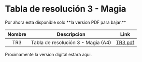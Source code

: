 
# Tabla de resolución 3 - Magia

<Callout type="info">
  Por ahora esta disponible solo **la version PDF para bajar.**
</Callout>

| Nombre |            Descripcion             |            Link            |
| :----: | :--------------------------------: | :------------------------: |
|  TR3   | Tabla de resolución 3 - Magia (A4) | [TR3.pdf](/pdf/TR3-v6.pdf) |

Proximamente la version digital estará aqui.

